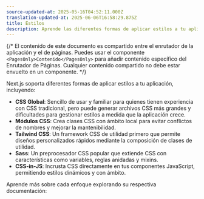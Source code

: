 ```yaml
---
source-updated-at: 2025-05-16T04:52:11.000Z
translation-updated-at: 2025-06-06T16:58:29.875Z
title: Estilos
description: Aprende las diferentes formas de aplicar estilos a tu aplicación de Next.js.
---
```


{/* El contenido de este documento es compartido entre el enrutador de la aplicación y el de páginas. Puedes usar el componente `<PagesOnly>Contenido</PagesOnly>` para añadir contenido específico del Enrutador de Páginas. Cualquier contenido compartido no debe estar envuelto en un componente. */}

Next.js soporta diferentes formas de aplicar estilos a tu aplicación, incluyendo:

- **CSS Global**: Sencillo de usar y familiar para quienes tienen experiencia con CSS tradicional, pero puede generar archivos CSS más grandes y dificultades para gestionar estilos a medida que la aplicación crece.
- **Módulos CSS**: Crea clases CSS con ámbito local para evitar conflictos de nombres y mejorar la mantenibilidad.
- **Tailwind CSS**: Un framework CSS de utilidad primero que permite diseños personalizados rápidos mediante la composición de clases de utilidad.
- **Sass**: Un preprocesador CSS popular que extiende CSS con características como variables, reglas anidadas y mixins.
- **CSS-in-JS**: Incrusta CSS directamente en tus componentes JavaScript, permitiendo estilos dinámicos y con ámbito.

Aprende más sobre cada enfoque explorando su respectiva documentación: